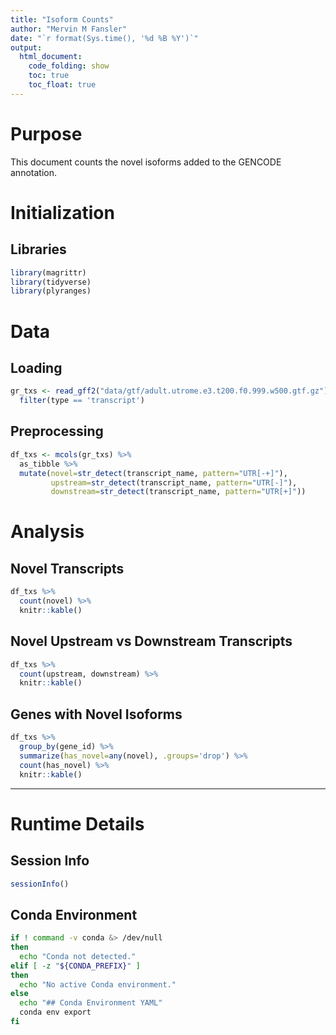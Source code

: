 ```yaml
---
title: "Isoform Counts"
author: "Mervin M Fansler"
date: "`r format(Sys.time(), '%d %B %Y')`"
output: 
  html_document: 
    code_folding: show
    toc: true
    toc_float: true
---
```


# Purpose

This document counts the novel isoforms added to the GENCODE annotation.

# Initialization

## Libraries
```r
library(magrittr)
library(tidyverse)
library(plyranges)
```

# Data
## Loading
```r
gr_txs <- read_gff2("data/gtf/adult.utrome.e3.t200.f0.999.w500.gtf.gz") %>%
  filter(type == 'transcript')
```

## Preprocessing
```r
df_txs <- mcols(gr_txs) %>%
  as_tibble %>%
  mutate(novel=str_detect(transcript_name, pattern="UTR[-+]"),
         upstream=str_detect(transcript_name, pattern="UTR[-]"),
         downstream=str_detect(transcript_name, pattern="UTR[+]"))
```

# Analysis

## Novel Transcripts

```r
df_txs %>%
  count(novel) %>%
  knitr::kable()
```

## Novel Upstream vs Downstream Transcripts

```r
df_txs %>%
  count(upstream, downstream) %>%
  knitr::kable()
```

## Genes with Novel Isoforms
```r
df_txs %>%
  group_by(gene_id) %>%
  summarize(has_novel=any(novel), .groups='drop') %>%
  count(has_novel) %>%
  knitr::kable()
```



---

# Runtime Details
## Session Info
```r
sessionInfo()
```

## Conda Environment
```bash
if ! command -v conda &> /dev/null
then
  echo "Conda not detected."
elif [ -z "${CONDA_PREFIX}" ]
then
  echo "No active Conda environment."
else
  echo "## Conda Environment YAML"
  conda env export
fi
```
